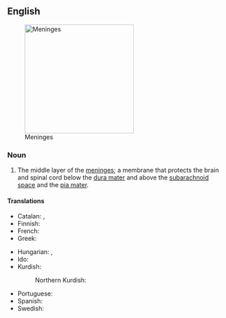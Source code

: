==English==
{{wikipedia}}
[[File:Meninges-en.svg|thumb|right|250px|Meninges]]

===Noun===
{{en-noun}}

# {{lb|en|anatomy}} The middle layer of the [[meninges]]; a membrane that protects the brain and spinal cord below the [[dura mater]] and above the [[subarachnoid space]] and the [[pia mater]].
#: {{syn|en|arachnoid}}

====Translations====
{{trans-top|middle layer of the meninges}}
* Catalan: {{t|ca|aracnoide|f}}, {{t|ca|membrana aracnoide|f}}
* Finnish: {{t+|fi|lukinkalvo}}
* French: {{t+|fr|arachnoïde|f}}
* Greek: {{t|el|αραχνοειδής μήνιγξ|f}}
{{trans-mid}}
* Hungarian: {{t+|hu|pókhálóhártya}}, {{t+|hu|arachnoidea}}
* Ido: {{t+|io|araknoido}}
* Kurdish:
*: Northern Kurdish: {{t|kmr|perdeya tevnepîrikî}}
* Portuguese: {{t+|pt|aracnoide|f}}
* Spanish: {{t+|es|aracnoides|m}}
* Swedish: {{t+|sv|spindelvävshinnan|c}}
{{trans-bottom}}